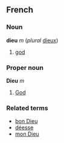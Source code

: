 ==French==
===Noun===
'''dieu''' ''m'' (''plural'' [[dieux]])

#[[god]]

===Proper noun===
'''Dieu''' ''m''

#[[God]]

===Related terms===
*[[bon Dieu]]
*[[déesse]]
*[[mon Dieu]]
